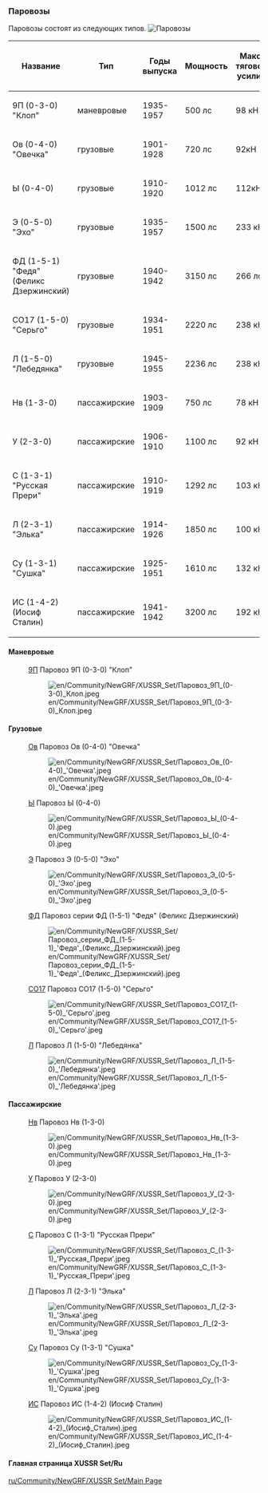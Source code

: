 === Паровозы ===
Паровозы состоят из следующих типов.
[[File:en/Паровозы.png|frame| Паровозы]]

{| class="wikitable"
|-
! Название
! Тип
! Годы выпуска
! Мощность
! Макс. тяговое усилие
|-
|9П (0-3-0) "Клоп"
|маневровые
|1935-1957
|500 лс
|98 кН
|-
| Ов (0-4-0) "Овечка"
|грузовые
| 1901-1928
| 720 лс
| 92кН
|-
|  Ы (0-4-0) 
|грузовые
| 1910-1920
| 1012 лс
| 112кН
|-
|  Э (0-5-0) "Эхо"
|грузовые
| 1935-1957
| 1500 лс
| 233 кН
|-
| ФД (1-5-1) "Федя" (Феликс Дзержинский)
|грузовые
| 1940-1942
| 3150 лс
|266 лс
|-
| СО17 (1-5-0) "Серьго"
|грузовые
| 1934-1951
| 2220 лс
| 238 кН
|-
| Л (1-5-0) "Лебедянка"
|грузовые
| 1945-1955
| 2236 лс
| 238 кН
|-
|Нв (1-3-0)
|пассажирские
| 1903-1909
| 750 лс
| 78 кН
|-
|У (2-3-0) 
|пассажирские
| 1906-1910
| 1100 лс
| 92 кН
|-
| С (1-3-1) "Русская Прери"
|пассажирские
| 1910-1919
|1292 лс
| 103 кН
|-
| Л (2-3-1) "Элька"
|пассажирские
| 1914-1926
| 1850 лс
| 100 кН
|-
| Су (1-3-1) "Сушка"
|пассажирские
| 1925-1951
| 1610 лс
| 132 кН
|-
| ИС (1-4-2) (Иосиф Сталин)
|пассажирские
| 1941-1942
| 3200 лс
| 192 кН
|}

==== Маневровые==== 
: [https://ru.wikipedia.org/wiki/9П 9П] Паровоз 9П (0-3-0) "Клоп"
:[[File:en/Community/NewGRF/XUSSR Set/Паровоз 9П (0-3-0) Клоп.jpeg]]

====Грузовые====
: [https://ru.wikipedia.org/wiki/Паровоз_О#.D0.9F.D0.B0.D1.80.D0.BE.D0.B2.D0.BE.D0.B7.D1.8B_.D1.81.D0.B5.D1.80.D0.B8.D0.B9_.D0.9E.D0.B2_.D0.B8_.D0.9E.D0.BA Ов] Паровоз Ов (0-4-0) "Овечка"
:[[File:en/Community/NewGRF/XUSSR Set/Паровоз Ов (0-4-0) 'Овечка'.jpeg]]

: [https://ru.wikipedia.org/wiki/Паровоз_Ы Ы] Паровоз Ы (0-4-0) 
:[[File:en/Community/NewGRF/XUSSR Set/Паровоз Ы (0-4-0).jpeg]] 

: [https://ru.wikipedia.org/wiki/Паровоз_Э Э] Паровоз Э (0-5-0) "Эхо"
:[[File:en/Community/NewGRF/XUSSR Set/Паровоз Э (0-5-0) 'Эхо'.jpeg]]

: [https://ru.wikipedia.org/wiki/ФД ФД] Паровоз серии ФД (1-5-1) "Федя" (Феликс Дзержинский)
:[[File:en/Community/NewGRF/XUSSR Set/Паровоз серии ФД (1-5-1) 'Федя' (Феликс Дзержинский).jpeg]]

: [https://ru.wikipedia.org/wiki/СО_(паровоз) СО17] Паровоз СО17 (1-5-0) "Серьго"
:[[File:en/Community/NewGRF/XUSSR Set/Паровоз СО17 (1-5-0) 'Серьго'.jpeg]]

: [https://ru.wikipedia.org/wiki/Паровоз_Л Л] Паровоз Л (1-5-0) "Лебедянка"
:[[File:en/Community/NewGRF/XUSSR Set/Паровоз Л (1-5-0) 'Лебедянка'.jpeg]]

====Пассажирские====

: [https://ru.wikipedia.org/wiki/Паровоз_Н Нв] Паровоз Нв (1-3-0)
:[[File:en/Community/NewGRF/XUSSR Set/Паровоз Нв (1-3-0).jpeg]] 

: [https://ru.wikipedia.org/wiki/Паровоз_У У] Паровоз У (2-3-0) 
:[[File:en/Community/NewGRF/XUSSR Set/Паровоз У (2-3-0).jpeg]]

: [https://ru.wikipedia.org/wiki/Паровоз_С С] Паровоз С (1-3-1) "Русская Прери"
:[[File:en/Community/NewGRF/XUSSR Set/Паровоз С (1-3-1) 'Русская Прери'.jpeg]]

: [https://ru.wikipedia.org/wiki/Паровоз_Л Л] Паровоз Л (2-3-1) "Элька"
: [[File:en/Community/NewGRF/XUSSR Set/Паровоз Л (2-3-1) 'Элька'.jpeg]]

: [https://ru.wikipedia.org/wiki/Су_(паровоз) Су]  Паровоз Су (1-3-1) "Сушка"
:[[File:en/Community/NewGRF/XUSSR Set/Паровоз Су (1-3-1) 'Сушка'.jpeg]]

: [https://ru.wikipedia.org/wiki/ИС_(паровоз) ИС] Паровоз ИС (1-4-2) (Иосиф Сталин)
:[[File:en/Community/NewGRF/XUSSR Set/Паровоз ИС (1-4-2) (Иосиф Сталин).jpeg]]

====Главная страница XUSSR Set/Ru====
[[ru/Community/NewGRF/XUSSR Set/Main Page]]